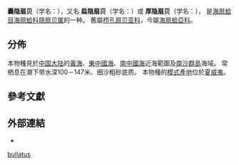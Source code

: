 {{Speciesbox
 | image = Naturalis Biodiversity Center - ZMA.MOLL.11292 - Cryptopecten bullatus (Dautzenberg & Bavay, 1912) - Pectinidae - Mollusc shell.jpeg
 | image_caption = 藏於自然生物多樣性中心的本物種標本
 | taxon = Cryptopecten bullatus
 | authority = (Dautzenberg et Bavay, 1912){{r|shell_3694}}
 | synonyms_refs = {{r|WoRMS_156820}}
 | synonyms = 
* ''[[Aequipecten|Aequipecten]] alli'' {{small|(Dall, Bartsch & Rehder, 1938)}}
* ''[[Chlamys|Chlamys]] bullata'' {{small|(Dautzenberg & Bavay, 1912)}}
* ''Cryptopecten alli'' {{small|Dall, Bartsch & Rehder, 1938}}
* ''Cryptopecten complanus'' {{small|[[王祯瑞|Z.-R. Wang]], 1983}}{{r|Wang 1983|shell_3693}}
* ''Cryptopecten tissotii''{{small|(Bernardi)}}{{r|Hayami 1984|shell_3695}}
* ''[[Pecten|Pecten]] bullatus'' {{small|Dautzenberg & Bavay, 1912}}（原來組合）
}}

'''囊隐扇贝'''（学名：''{{lang|la|Cryptopecten bullatus}}''）{{r|shell_3694}}，又名
'''扁隐扇贝'''（学名：''{{lang|la|Cryptopecten complanus}}''）{{r|Wang 1983|shell_3693}}或
'''厚隐扇贝'''（学名：''{{lang|la|Cryptopecten tissotii}}''）{{r|Hayami 1984|shell_3695}}，
是[[海扇蛤目|海扇蛤目]][[海扇蛤科|海扇蛤科]][[隐扇贝属|隐扇贝属]]的一种{{r|shell_3694|Abbott 1995}}。
舊屬[[栉孔扇贝亚科|栉孔扇贝亚科]]{{r|Wang 1983}}，今屬[[海扇蛤亞科|海扇蛤亞科]]{{r|WoRMS_156820}}。

==分佈==
本物種見於[[中国大陆|中国大陆]]{{r|shell_3694}}的[[黃海|黃海]]{{r|shell_3693|Wang 1983}}、[[東中國海|東中國海]]{{r|shell_3694}}、[[南中國海|南中國海]]近海範圍{{r|shell_3694}}及[[南沙群島|南沙群島]]海域{{r|shell_3694}}。
常栖息在潮下带水深100{{r|shell_3693|shell_3694}}－147米{{r|shell_3694|shell_3695}}、细沙{{r|shell_3693|shell_3694}}粗砂{{r|shell_3694|shell_3695|Wang 1983}}底质。
本物種的[[模式產地|模式產地]]位於[[夏威夷|夏威夷]]{{r|Hayami 1984}}。

==參考文獻==
{{Reflist|refs=
<ref name="Abbott 1995">{{cite book
 |last1=Abbott |first1=R.T.
 |last2=Morris |first2=P.A. |year=1995
 |title=A Field Guide to Shells: Atlantic and Gulf Coasts and the West Indies |url=https://archive.org/details/shellsatlanticgu00morr |page=[https://archive.org/details/shellsatlanticgu00morr/page/31 31]
 |publisher=Houghton Mifflin |location=New York |language=en }}</ref>
<ref name="Hayami 1984">{{cite book
 |chapter-url=http://umdb.um.u-tokyo.ac.jp/DKankoub/Bulletin/no24/no24012.html
 |chapter=Chapter 12: Systematic Description of Cryptopecten
 |url=http://umdb.um.u-tokyo.ac.jp/DKankoub/Bulletin/no24/no24000.html
 |title=Natural History and Evolution of Cryptopecten (a Cenozoic-Recent Pectinid Genus)
 |first=Itaru
 |last=HAYAMI
 |year=1984
 |location=[[日本|日本]][[東京|東京]]
 |access-date=2019-09-06
 |language=en
 |archive-date=2019-08-02
 |archive-url=https://web.archive.org/web/20190802074446/http://umdb.um.u-tokyo.ac.jp/DKankoub/Bulletin/no24/no24000.html
 |dead-url=no
 }}</ref>
<ref name="shell_3693">{{cite web
 |url=http://shell.sinica.edu.tw/chinese/shellbase_detail.php?science_no=3693
 |title=国际贝库：扁隐扇贝
 |publisher=台湾贝类资料库
 |access-date=2019-09-07
 |language=zh-hant
 |archive-date=2016-03-04
 |archive-url=https://web.archive.org/web/20160304114224/http://shell.sinica.edu.tw/chinese/shellbase_detail.php?science_no=3693
 |dead-url=no
 }}</ref>
<ref name="shell_3694">{{cite web
 |url=http://shell.sinica.edu.tw/chinese/shellbase_detail.php?science_no=3694
 |title=国际贝库：囊隐扇贝|publisher=台湾贝类资料库
 |access-date=2019-09-07 |language=zh-hant }}</ref>
<ref name="shell_3695">{{cite web
 |url=http://shell.sinica.edu.tw/chinese/shellbase_detail.php?science_no=3695
 |title=国际贝库：厚隐扇贝
 |publisher=台湾贝类资料库
 |access-date=2019-09-07
 |language=zh-hant
 |archive-date=2016-03-04
 |archive-url=https://web.archive.org/web/20160304091026/http://shell.sinica.edu.tw/chinese/shellbase_detail.php?science_no=3695
 |dead-url=no
 }}</ref>
<ref name="Wang 1983">{{shelldoc_420090220033}}</ref>
<ref name="WoRMS_156820">{{WoRMS |id=156820
 |title=''Cryptopecten'' Dall, Bartsch & Rehder, 1938 |db=MolluscaBase
 |last1=Marshall|first1=Bruce
 |last2=Gofas   |first2=Serge
 |last3=Bouchet |first3=Philippe
 |last4=Dijkstra|first4=Henk
 |last5=Cuvelier|first5=Daphne
 |date=2019-08-20 |access-date=2019-09-06 }}</ref>
}}

==外部連結==
{{commonscat|Cryptopecten bullatus}}
*{{Wikispecies-inline|Cryptopecten bullatus}}
{{Taxonbar|from=Q13502884}}
[[Category:隐扇贝属|bullatus]]